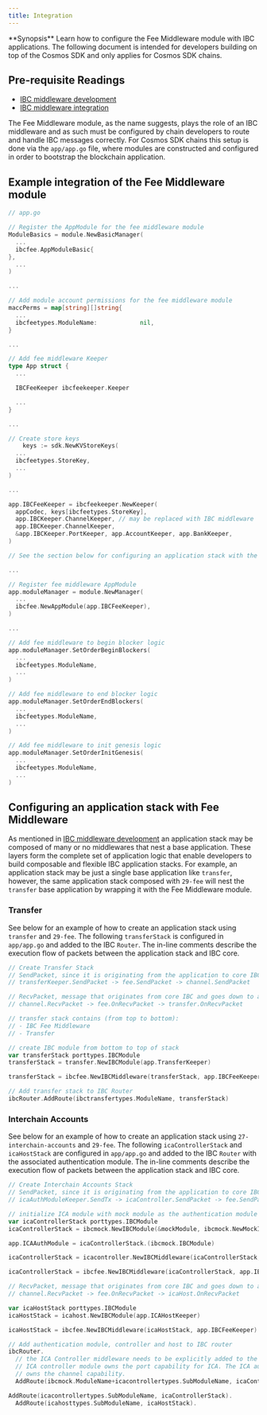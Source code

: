 ```yaml
---
title: Integration
---
```

<Note>
**Synopsis**
Learn how to configure the Fee Middleware module with IBC applications. The following document is intended for developers building on top of the Cosmos SDK and only applies for Cosmos SDK chains.
</Note>

<Note>

## Pre-requisite Readings

* [IBC middleware development](/docs/ibc/v8.5.x//01-ibc/04-middleware/02-develop)
* [IBC middleware integration](/docs/ibc/v8.5.x//01-ibc/04-middleware/03-integration)

</Note>

The Fee Middleware module, as the name suggests, plays the role of an IBC middleware and as such must be configured by chain developers to route and handle IBC messages correctly.
For Cosmos SDK chains this setup is done via the `app/app.go` file, where modules are constructed and configured in order to bootstrap the blockchain application.

## Example integration of the Fee Middleware module

```go expandable
// app.go

// Register the AppModule for the fee middleware module
ModuleBasics = module.NewBasicManager(
  ...
  ibcfee.AppModuleBasic{
},
  ...
)

...

// Add module account permissions for the fee middleware module
maccPerms = map[string][]string{
  ...
  ibcfeetypes.ModuleName:            nil,
}

...

// Add fee middleware Keeper
type App struct {
  ...

  IBCFeeKeeper ibcfeekeeper.Keeper

  ...
}

...

// Create store keys
    keys := sdk.NewKVStoreKeys(
  ...
  ibcfeetypes.StoreKey,
  ...
)

...

app.IBCFeeKeeper = ibcfeekeeper.NewKeeper(
  appCodec, keys[ibcfeetypes.StoreKey],
  app.IBCKeeper.ChannelKeeper, // may be replaced with IBC middleware
  app.IBCKeeper.ChannelKeeper,
  &app.IBCKeeper.PortKeeper, app.AccountKeeper, app.BankKeeper,
)

// See the section below for configuring an application stack with the fee middleware module

...

// Register fee middleware AppModule
app.moduleManager = module.NewManager(
  ...
  ibcfee.NewAppModule(app.IBCFeeKeeper),
)

...

// Add fee middleware to begin blocker logic
app.moduleManager.SetOrderBeginBlockers(
  ...
  ibcfeetypes.ModuleName,
  ...
)

// Add fee middleware to end blocker logic
app.moduleManager.SetOrderEndBlockers(
  ...
  ibcfeetypes.ModuleName,
  ...
)

// Add fee middleware to init genesis logic
app.moduleManager.SetOrderInitGenesis(
  ...
  ibcfeetypes.ModuleName,
  ...
)
```

## Configuring an application stack with Fee Middleware

As mentioned in [IBC middleware development](/docs/ibc/v8.5.x//01-ibc/04-middleware/02-develop) an application stack may be composed of many or no middlewares that nest a base application.
These layers form the complete set of application logic that enable developers to build composable and flexible IBC application stacks.
For example, an application stack may be just a single base application like `transfer`, however, the same application stack composed with `29-fee` will nest the `transfer` base application
by wrapping it with the Fee Middleware module.

### Transfer

See below for an example of how to create an application stack using `transfer` and `29-fee`.
The following `transferStack` is configured in `app/app.go` and added to the IBC `Router`.
The in-line comments describe the execution flow of packets between the application stack and IBC core.

```go expandable
// Create Transfer Stack
// SendPacket, since it is originating from the application to core IBC:
// transferKeeper.SendPacket -> fee.SendPacket -> channel.SendPacket

// RecvPacket, message that originates from core IBC and goes down to app, the flow is the other way
// channel.RecvPacket -> fee.OnRecvPacket -> transfer.OnRecvPacket

// transfer stack contains (from top to bottom):
// - IBC Fee Middleware
// - Transfer

// create IBC module from bottom to top of stack
var transferStack porttypes.IBCModule
transferStack = transfer.NewIBCModule(app.TransferKeeper)

transferStack = ibcfee.NewIBCMiddleware(transferStack, app.IBCFeeKeeper)

// Add transfer stack to IBC Router
ibcRouter.AddRoute(ibctransfertypes.ModuleName, transferStack)
```

### Interchain Accounts

See below for an example of how to create an application stack using `27-interchain-accounts` and `29-fee`.
The following `icaControllerStack` and `icaHostStack` are configured in `app/app.go` and added to the IBC `Router` with the associated authentication module.
The in-line comments describe the execution flow of packets between the application stack and IBC core.

```go expandable
// Create Interchain Accounts Stack
// SendPacket, since it is originating from the application to core IBC:
// icaAuthModuleKeeper.SendTx -> icaController.SendPacket -> fee.SendPacket -> channel.SendPacket

// initialize ICA module with mock module as the authentication module on the controller side
var icaControllerStack porttypes.IBCModule
icaControllerStack = ibcmock.NewIBCModule(&mockModule, ibcmock.NewMockIBCApp("", scopedICAMockKeeper))

app.ICAAuthModule = icaControllerStack.(ibcmock.IBCModule)

icaControllerStack = icacontroller.NewIBCMiddleware(icaControllerStack, app.ICAControllerKeeper)

icaControllerStack = ibcfee.NewIBCMiddleware(icaControllerStack, app.IBCFeeKeeper)

// RecvPacket, message that originates from core IBC and goes down to app, the flow is:
// channel.RecvPacket -> fee.OnRecvPacket -> icaHost.OnRecvPacket

var icaHostStack porttypes.IBCModule
icaHostStack = icahost.NewIBCModule(app.ICAHostKeeper)

icaHostStack = ibcfee.NewIBCMiddleware(icaHostStack, app.IBCFeeKeeper)

// Add authentication module, controller and host to IBC router
ibcRouter.
  // the ICA Controller middleware needs to be explicitly added to the IBC Router because the
  // ICA controller module owns the port capability for ICA. The ICA authentication module
  // owns the channel capability.
  AddRoute(ibcmock.ModuleName+icacontrollertypes.SubModuleName, icaControllerStack) // ica with mock auth module stack route to ica (top level of middleware stack)

AddRoute(icacontrollertypes.SubModuleName, icaControllerStack).
  AddRoute(icahosttypes.SubModuleName, icaHostStack).
```
